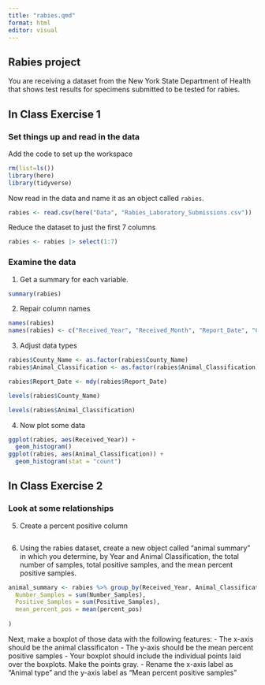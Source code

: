 ```yaml
---
title: "rabies.qmd"
format: html
editor: visual
---
```


## Rabies project

You are receiving a dataset from the New York State Department of Health that shows test results for specimens submitted to be tested for rabies.

## In Class Exercise 1

### Set things up and read in the data

Add the code to set up the workspace

```r
rm(list=ls())
library(here)
library(tidyverse)
```

Now read in the data and name it as an object called `rabies`.

```r
rabies <- read.csv(here("Data", "Rabies_Laboratory_Submissions.csv"))
```

Reduce the dataset to just the first 7 columns

```r
rabies <- rabies |> select(1:7)
```

### Examine the data

1.  Get a summary for each variable.

```r
summary(rabies)
```

2.  Repair column names

```r
names(rabies)
names(rabies) <- c("Received_Year", "Received_Month", "Report_Date", "County_Name", "Animal_Classification", "Number_of_Samples", "Positive_Samples")
```

3.  Adjust data types

```r
rabies$County_Name <- as.factor(rabies$County_Name)
rabies$Animal_Classification <- as.factor(rabies$Animal_Classification)

rabies$Report_Date <- mdy(rabies$Report_Date)

levels(rabies$County_Name)

levels(rabies$Animal_Classification)
```

4.  Now plot some data

```r
ggplot(rabies, aes(Received_Year)) + 
  geom_histogram()
ggplot(rabies, aes(Animal_Classification)) +
  geom_histogram(stat = "count")
```

## In Class Exercise 2

### Look at some relationships

5.  Create a percent positive column

```r

```

6.  Using the rabies dataset, create a new object called "animal summary" in which you determine, by Year and Animal Classification, the total number of samples, total positive samples, and the mean percent positive samples.

```r
animal_summary <- rabies %>% group_by(Received_Year, Animal_Classification) %>% summarise(
  Number_Samples = sum(Number_Samples),
  Positive_Samples = sum(Positive_Samples),
  mean_percent_pos = mean(percent_pos)
  
)


```

Next, make a boxplot of those data with the following features: - The x-axis should be the animal classificaton - The y-axis should be the mean percent positive samples - Your boxplot should include the individual points laid over the boxplots. Make the points gray. - Rename the x-axis label as "Animal type" and the y-axis label as "Mean percent positive samples"

```r

```
